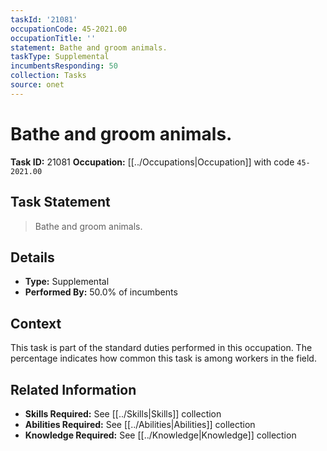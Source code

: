 ```yaml
---
taskId: '21081'
occupationCode: 45-2021.00
occupationTitle: ''
statement: Bathe and groom animals.
taskType: Supplemental
incumbentsResponding: 50
collection: Tasks
source: onet
---
```

# Bathe and groom animals.

**Task ID:** 21081
**Occupation:** [[../Occupations|Occupation]] with code `45-2021.00`

## Task Statement

> Bathe and groom animals.

## Details

- **Type:** Supplemental
- **Performed By:** 50.0% of incumbents

## Context

This task is part of the standard duties performed in this occupation. The percentage indicates how common this task is among workers in the field.

## Related Information

- **Skills Required:** See [[../Skills|Skills]] collection
- **Abilities Required:** See [[../Abilities|Abilities]] collection
- **Knowledge Required:** See [[../Knowledge|Knowledge]] collection
